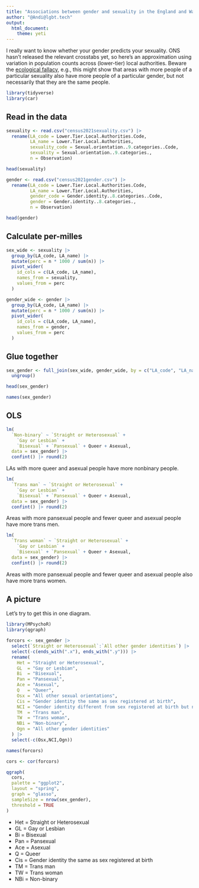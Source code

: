 ```yaml
---
title: "Associations between gender and sexuality in the England and Wales 2021 Census"
author: "@Andi@lgbt.tech"
output:
  html_document: 
    theme: yeti
---
```


I really want to know whether your gender predicts your sexuality. ONS hasn't released the relevant crosstabs yet, so here's an approximation using variation in population counts across (lower-tier) local authorities. Beware the [ecological fallacy](https://en.wikipedia.org/wiki/Ecological_fallacy#Individual_and_aggregate_correlations), e.g., this might show that areas with more people of a particular sexuality also have more people of a particular gender, but not necessarily that they are the same people.


```r
library(tidyverse)
library(car)
```

## Read in the data

```r
sexuality <- read.csv("census2021sexuality.csv") |>
  rename(LA_code = Lower.Tier.Local.Authorities.Code,  
         LA_name = Lower.Tier.Local.Authorities,        
         sexuality_code = Sexual.orientation..9.categories..Code,
         sexuality = Sexual.orientation..9.categories.,
         n = Observation)
```

```r
head(sexuality)
```

```r
gender <- read.csv("census2021gender.csv") |>
  rename(LA_code = Lower.Tier.Local.Authorities.Code,  
         LA_name = Lower.Tier.Local.Authorities,        
         gender_code = Gender.identity..8.categories..Code,
         gender = Gender.identity..8.categories.,
         n = Observation)
```

```r
head(gender)
```

## Calculate per-milles


```r
sex_wide <- sexuality |>
  group_by(LA_code, LA_name) |>
  mutate(perc = n * 1000 / sum(n)) |>
  pivot_wider(
    id_cols = c(LA_code, LA_name),
    names_from = sexuality,
    values_from = perc
  )
```

```r
gender_wide <- gender |>
  group_by(LA_code, LA_name) |>
  mutate(perc = n * 1000 / sum(n)) |>
  pivot_wider(
    id_cols = c(LA_code, LA_name),
    names_from = gender,
    values_from = perc
  )
```

## Glue together

```r
sex_gender <- full_join(sex_wide, gender_wide, by = c("LA_code", "LA_name")) |>
  ungroup()
```

```r
head(sex_gender)
```

```r
names(sex_gender)
```

## OLS

```r
lm(
  `Non-binary` ~ `Straight or Heterosexual` +
    `Gay or Lesbian` +
    `Bisexual` + `Pansexual` + Queer + Asexual,
  data = sex_gender) |>
  confint() |> round(2)
```

LAs with more queer and asexual people have more nonbinary people.

```r
lm(
  `Trans man` ~ `Straight or Heterosexual` +
    `Gay or Lesbian` +
    `Bisexual` + `Pansexual` + Queer + Asexual,
  data = sex_gender) |>
  confint() |> round(2)
```

Areas with more pansexual people and fewer queer and asexual people have more trans men.

```r
lm(
  `Trans woman` ~ `Straight or Heterosexual` +
    `Gay or Lesbian` +
    `Bisexual` + `Pansexual` + Queer + Asexual,
  data = sex_gender) |>
  confint() |> round(2)
```

Areas with more pansexual people and fewer queer and asexual people also have more trans women.



## A picture

Let's try to get this in one diagram.


```r
library(MPsychoR)
library(qgraph)
```


```r
forcors <- sex_gender |>
  select(`Straight or Heterosexual`:`All other gender identities`) |>
  select(-c(ends_with(".x"), ends_with(".y"))) |>
  rename(
    Het = "Straight or Heterosexual",
    GL  = "Gay or Lesbian",
    Bi  = "Bisexual",
    Pan = "Pansexual",
    Ace = "Asexual",
    Q   = "Queer",
    Osx = "All other sexual orientations",
    Cis = "Gender identity the same as sex registered at birth",
    NCI = "Gender identity different from sex registered at birth but no specific identity given",
    TM  = "Trans man",
    TW  = "Trans woman",
    NBi = "Non-binary",
    Ogn = "All other gender identities"
  ) |>
  select(-c(Osx,NCI,Ogn))
```

```r
names(forcors)
```

```r
cors <- cor(forcors)
```


```r
qgraph(
  cors,
  palette = "ggplot2",
  layout = "spring",
  graph = "glasso",
  sampleSize = nrow(sex_gender),
  threshold = TRUE
)
```

* Het = Straight or Heterosexual
* GL  = Gay or Lesbian
* Bi  = Bisexual
* Pan = Pansexual
* Ace = Asexual
* Q   = Queer
* Cis = Gender identity the same as sex registered at birth
* TM  = Trans man
* TW  = Trans woman
* NBi = Non-binary


